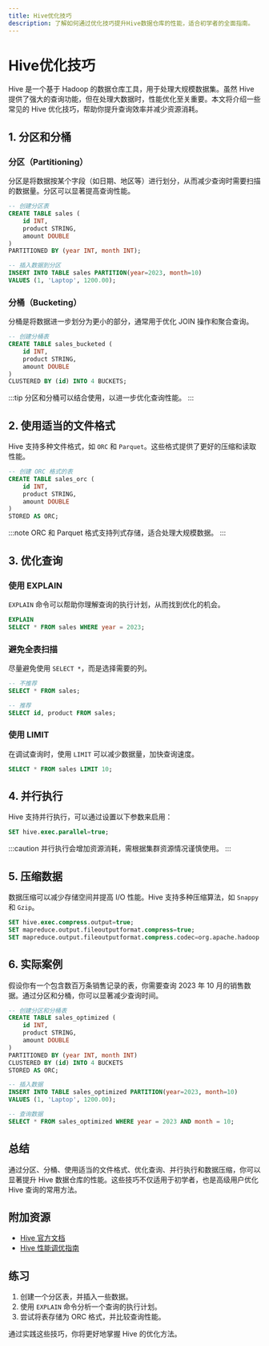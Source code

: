 ```yaml
---
title: Hive优化技巧
description: 了解如何通过优化技巧提升Hive数据仓库的性能，适合初学者的全面指南。
---
```


# Hive优化技巧

Hive 是一个基于 Hadoop 的数据仓库工具，用于处理大规模数据集。虽然 Hive 提供了强大的查询功能，但在处理大数据时，性能优化至关重要。本文将介绍一些常见的 Hive 优化技巧，帮助你提升查询效率并减少资源消耗。

## 1. 分区和分桶

### 分区（Partitioning）
分区是将数据按某个字段（如日期、地区等）进行划分，从而减少查询时需要扫描的数据量。分区可以显著提高查询性能。

```sql
-- 创建分区表
CREATE TABLE sales (
    id INT,
    product STRING,
    amount DOUBLE
)
PARTITIONED BY (year INT, month INT);

-- 插入数据到分区
INSERT INTO TABLE sales PARTITION(year=2023, month=10)
VALUES (1, 'Laptop', 1200.00);
```

### 分桶（Bucketing）
分桶是将数据进一步划分为更小的部分，通常用于优化 JOIN 操作和聚合查询。

```sql
-- 创建分桶表
CREATE TABLE sales_bucketed (
    id INT,
    product STRING,
    amount DOUBLE
)
CLUSTERED BY (id) INTO 4 BUCKETS;
```

:::tip
分区和分桶可以结合使用，以进一步优化查询性能。
:::

## 2. 使用适当的文件格式

Hive 支持多种文件格式，如 `ORC` 和 `Parquet`。这些格式提供了更好的压缩和读取性能。

```sql
-- 创建 ORC 格式的表
CREATE TABLE sales_orc (
    id INT,
    product STRING,
    amount DOUBLE
)
STORED AS ORC;
```

:::note
ORC 和 Parquet 格式支持列式存储，适合处理大规模数据。
:::

## 3. 优化查询

### 使用 EXPLAIN
`EXPLAIN` 命令可以帮助你理解查询的执行计划，从而找到优化的机会。

```sql
EXPLAIN
SELECT * FROM sales WHERE year = 2023;
```

### 避免全表扫描
尽量避免使用 `SELECT *`，而是选择需要的列。

```sql
-- 不推荐
SELECT * FROM sales;

-- 推荐
SELECT id, product FROM sales;
```

### 使用 LIMIT
在调试查询时，使用 `LIMIT` 可以减少数据量，加快查询速度。

```sql
SELECT * FROM sales LIMIT 10;
```

## 4. 并行执行

Hive 支持并行执行，可以通过设置以下参数来启用：

```sql
SET hive.exec.parallel=true;
```

:::caution
并行执行会增加资源消耗，需根据集群资源情况谨慎使用。
:::

## 5. 压缩数据

数据压缩可以减少存储空间并提高 I/O 性能。Hive 支持多种压缩算法，如 `Snappy` 和 `Gzip`。

```sql
SET hive.exec.compress.output=true;
SET mapreduce.output.fileoutputformat.compress=true;
SET mapreduce.output.fileoutputformat.compress.codec=org.apache.hadoop.io.compress.SnappyCodec;
```

## 6. 实际案例

假设你有一个包含数百万条销售记录的表，你需要查询 2023 年 10 月的销售数据。通过分区和分桶，你可以显著减少查询时间。

```sql
-- 创建分区和分桶表
CREATE TABLE sales_optimized (
    id INT,
    product STRING,
    amount DOUBLE
)
PARTITIONED BY (year INT, month INT)
CLUSTERED BY (id) INTO 4 BUCKETS
STORED AS ORC;

-- 插入数据
INSERT INTO TABLE sales_optimized PARTITION(year=2023, month=10)
VALUES (1, 'Laptop', 1200.00);

-- 查询数据
SELECT * FROM sales_optimized WHERE year = 2023 AND month = 10;
```

## 总结

通过分区、分桶、使用适当的文件格式、优化查询、并行执行和数据压缩，你可以显著提升 Hive 数据仓库的性能。这些技巧不仅适用于初学者，也是高级用户优化 Hive 查询的常用方法。

## 附加资源

- [Hive 官方文档](https://hive.apache.org/)
- [Hive 性能调优指南](https://cwiki.apache.org/confluence/display/Hive/Performance+Optimization)

## 练习

1. 创建一个分区表，并插入一些数据。
2. 使用 `EXPLAIN` 命令分析一个查询的执行计划。
3. 尝试将表存储为 ORC 格式，并比较查询性能。

通过实践这些技巧，你将更好地掌握 Hive 的优化方法。